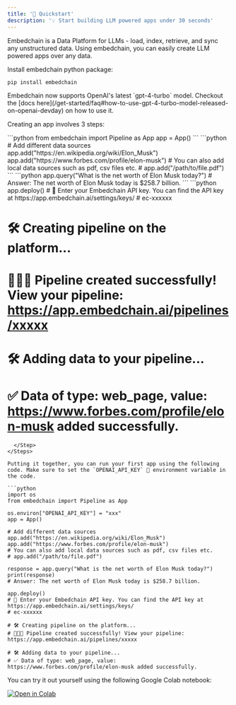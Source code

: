 ```yaml
---
title: '🚀 Quickstart'
description: '💡 Start building LLM powered apps under 30 seconds'
---
```


Embedchain is a Data Platform for LLMs - load, index, retrieve, and sync any unstructured data. Using embedchain, you can easily create LLM powered apps over any data. 

Install embedchain python package:

```bash
pip install embedchain
```

<Tip>
Embedchain now supports OpenAI's latest `gpt-4-turbo` model. Checkout the [docs here](/get-started/faq#how-to-use-gpt-4-turbo-model-released-on-openai-devday) on how to use it.
</Tip>

Creating an app involves 3 steps:

<Steps>
  <Step title="⚙️ Import app instance">
```python
from embedchain import Pipeline as App
app = App()
```
  </Step>
  <Step title="🗃️ Add data sources">
```python
# Add different data sources
app.add("https://en.wikipedia.org/wiki/Elon_Musk")
app.add("https://www.forbes.com/profile/elon-musk")
# You can also add local data sources such as pdf, csv files etc.
# app.add("/path/to/file.pdf")
```
  </Step>
  <Step title="💬 Query or chat or search context on your data">
```python
app.query("What is the net worth of Elon Musk today?")
# Answer: The net worth of Elon Musk today is $258.7 billion.
```
  </Step>
  <Step title="🚀 (Optional) Deploy your pipeline to Embedchain Platform">
```python
app.deploy()
# 🔑 Enter your Embedchain API key. You can find the API key at https://app.embedchain.ai/settings/keys/
# ec-xxxxxx

# 🛠️ Creating pipeline on the platform...
# 🎉🎉🎉 Pipeline created successfully! View your pipeline: https://app.embedchain.ai/pipelines/xxxxx

# 🛠️ Adding data to your pipeline...
# ✅ Data of type: web_page, value: https://www.forbes.com/profile/elon-musk added successfully.
```
  </Step>
</Steps>

Putting it together, you can run your first app using the following code. Make sure to set the `OPENAI_API_KEY` 🔑 environment variable in the code.

```python
import os
from embedchain import Pipeline as App

os.environ["OPENAI_API_KEY"] = "xxx"
app = App()

# Add different data sources
app.add("https://en.wikipedia.org/wiki/Elon_Musk")
app.add("https://www.forbes.com/profile/elon-musk")
# You can also add local data sources such as pdf, csv files etc.
# app.add("/path/to/file.pdf")

response = app.query("What is the net worth of Elon Musk today?")
print(response)
# Answer: The net worth of Elon Musk today is $258.7 billion.

app.deploy()
# 🔑 Enter your Embedchain API key. You can find the API key at https://app.embedchain.ai/settings/keys/
# ec-xxxxxx

# 🛠️ Creating pipeline on the platform...
# 🎉🎉🎉 Pipeline created successfully! View your pipeline: https://app.embedchain.ai/pipelines/xxxxx

# 🛠️ Adding data to your pipeline...
# ✅ Data of type: web_page, value: https://www.forbes.com/profile/elon-musk added successfully.
```

You can try it out yourself using the following Google Colab notebook:

<a href="https://colab.research.google.com/drive/17ON1LPonnXAtLaZEebnOktstB_1cJJmh?usp=sharing">
    <img src="https://camo.githubusercontent.com/84f0493939e0c4de4e6dbe113251b4bfb5353e57134ffd9fcab6b8714514d4d1/68747470733a2f2f636f6c61622e72657365617263682e676f6f676c652e636f6d2f6173736574732f636f6c61622d62616467652e737667" alt="Open in Colab" />
</a>
